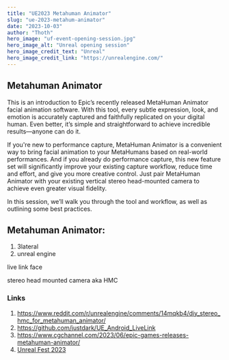 ```yaml
---
title: "UE2023 Metahuman Animator"
slug: "ue-2023-metahum-animator"
date: "2023-10-03"
author: "Thoth"
hero_image: "uf-event-opening-session.jpg"
hero_image_alt: "Unreal opening session"
hero_image_credit_text: "Unreal"
hero_image_credit_link: "https://unrealengine.com/"
---
```


## Metahuman Animator

This is an introduction to Epic’s recently released MetaHuman Animator facial animation software. With this tool, every subtle expression, look, and emotion is accurately captured and faithfully replicated on your digital human. Even better, it’s simple and straightforward to achieve incredible results—anyone can do it. 


If you're new to performance capture, MetaHuman Animator is a convenient way to bring facial animation to your MetaHumans based on real-world performances. And if you already do performance capture, this new feature set will significantly improve your existing capture workflow, reduce time and effort, and give you more creative control. Just pair MetaHuman Animator with your existing vertical stereo head-mounted camera to achieve even greater visual fidelity. 


In this session, we’ll walk you through the tool and workflow, as well as outlining some best practices.

## Metahuman Animator: 

1. 3lateral 
1. unreal engine

live link face

stereo head mounted camera aka HMC

### Links
1. https://www.reddit.com/r/unrealengine/comments/14mqkb4/diy_stereo_hmc_for_metahuman_animator/
1. https://github.com/justdark/UE_Android_LiveLink
1. https://www.cgchannel.com/2023/06/epic-games-releases-metahuman-animator/
1. [Unreal Fest 2023](https://www.unrealengine.com/en-US/events/unreal-fest-2023)
